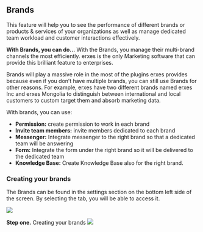 ## Brands 

This feature will help you to see the performance of different brands or products & services of your organizations as well as manage dedicated team workload and customer interactions effectively.

**With Brands, you can do...**
With the Brands, you manage their multi-brand channels the most efficiently. erxes is the only Marketing software that can provide this brilliant feature to enterprises.

<Info>
Brands will play a massive role in the most of the plugins erxes provides because even if you don’t have multiple brands, you can still use Brands for other reasons. For example, erxes have two different brands named erxes Inc and erxes Mongolia to distinguish between international and local customers to custom target them and absorb marketing data.
</Info>

With brands, you can use:

- **Permission:** create permission to work in each brand
- **Invite team members:** invite members dedicated to each brand
- **Messenger:** Integrate messenger to the right brand so that a dedicated team will be answering
- **Form:** Integrate the form under the right brand so it will be delivered to the dedicated team
- **Knowledge Base:** Create Knowledge Base also for the right brand.

### Creating your brands
The Brands can be found in the settings section on the bottom left side of the screen. By selecting the tab, you will be able to access it.

![](https://imagedelivery.net/5m26Aj-CutMXPPNacMs_yQ/753c3dcb-106b-4116-8e2a-3cb749e0f000/public)

**Step one.** Creating your brands
![](https://imagedelivery.net/5m26Aj-CutMXPPNacMs_yQ/8b662b91-10d0-4aa7-738f-807a711c7600/public)
